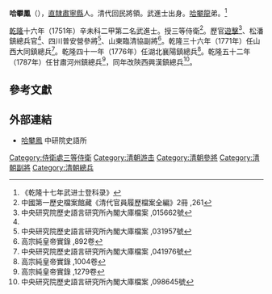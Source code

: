 '''哈攀鳳'''（{{bd|？||1787年||Ha}}），[[直隸|直隸]][[肅寧縣|肅寧縣]]人。清代回民將領。武進士出身。[[哈攀龍|哈攀龍]]弟。<ref>《乾隆十七年武进士登科录》</ref>

[[乾隆|乾隆]]十六年（1751年）辛未科二甲第二名武進士。授三等侍衛<ref>中國第一歷史檔案館藏《清代官員履歷檔案全編》2冊 ,261</ref>。歷官[[遊擊|遊擊]]<ref name="#1">中央研究院歷史語言研究所內閣大庫檔案 ,015662號</ref>、松潘鎮總兵官<ref name="#1"/>、四川普安營參將<ref>中央研究院歷史語言研究所內閣大庫檔案 ,031957號</ref>、山東臨清協副將<ref>高宗純皇帝實錄 ,892卷</ref>。乾隆三十六年（1771年）任山西大同鎮總兵<ref>中央研究院歷史語言研究所內閣大庫檔案 ,041976號</ref>。乾隆四十一年（1776年）任湖北襄陽鎮總兵<ref>高宗純皇帝實錄 ,1004卷</ref>。乾隆五十二年（1787年）任甘肅河州鎮總兵<ref>高宗純皇帝實錄 ,1279卷</ref>，同年改陝西興漢鎮總兵<ref>中央研究院歷史語言研究所內閣大庫檔案 ,098645號</ref>。

==參考文獻==
{{reflist|2}}

==外部連結==
*[http://archive.ihp.sinica.edu.tw/ttscgi/ttsquery?0:0:mctauac:NO%3DNO7352 哈攀鳳]{{Wayback|url=http://archive.ihp.sinica.edu.tw/ttscgi/ttsquery?0:0:mctauac:NO%3DNO7352 |date=20160304120554 }} 中研院史語所

{{乾隆十六年辛未科武殿試金榜}}
{{DEFAULTSORT:Ha哈}}
[[Category:侍衛處三等侍衛|Category:侍衛處三等侍衛]]
[[Category:清朝游击|Category:清朝游击]]
[[Category:清朝參將|Category:清朝參將]]
[[Category:清朝副將|Category:清朝副將]]
[[Category:清朝總兵|Category:清朝總兵]]